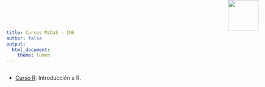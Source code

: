 ```yaml
---
title: Cursos MiDaS - INE
author: false
output:
  html_document:
    theme: lumen
---
```


<!-- README.md is generated from README.Rmd. Please edit that file -->

```r

```

<img src="logouccolor.jpg" style="position:absolute;top:0px;right:70px;" width="80" />

- [Curso R](https://midas-chile.github.io/INE/Curso%20R/Curso-INE.html): Introducción a R.
